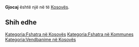 {{Fshat në 
 | Emri                = Gjocaj
 | EmriAlt                = 
 | NAME_SHORT_FORM=      
 | NAME_GENERIC=      
 | NAME_SORT_NAME_RO=      GJOCAJ
 | FULL_NAME_RO = Gjocaj
 | FULL_NAME_ND_RO=Gjocaj
 | SORT_NAME_RG=GJOCAJ
 | FULL_NAME_RG=Gjocaj
 | FULL_NAME_ND_RG=Gjocaj
 | SRP_NAME_SHORT_FORM=      
 | SRP_NAME_GENERIC=      
 | SRP_NAME_SORT_NAME_RO=      
 | SRP_FULL_NAME_RO = 
 | SRP_FULL_NAME_ND_RO=
 | SRP_SORT_NAME_RG=
 | SRP_FULL_NAME_RG=
 | SRP_FULL_NAME_ND_RG=
 | Emri (Rasa dhanore) = 
 | Figura              = 
 | Shteti              = Kosovo
 | Komuna              = 
 | Kodi postar         = 
 | Sipërfaqja          = 

 | Popullsia           = 

 | Regj. i popullsisë  = 
 | Dend. e popullsisë  = 
 | Faqja zyrtare       = 
 <!--- Koordinatat ----> 
 | Gjerësia            = 42.485556
 | Gjatësia            = 20.25
 | Lartësia            = 
}}
'''Gjocaj''' është një [[]] në [[]] të [[Kosovës]].

<!-- == Gjeografia == -->
<!-- == Historia == -->
<!-- == Demografia == -->
== Shih edhe ==
{{Komuna }}
{{Kosovo-Administrata-Cung}}

[[Kategoria:Fshatra në Kosovës]]
[[Kategoria:Fshatra në Kommunes ]]
[[Kategoria:Vendbanime në Kosovës]]